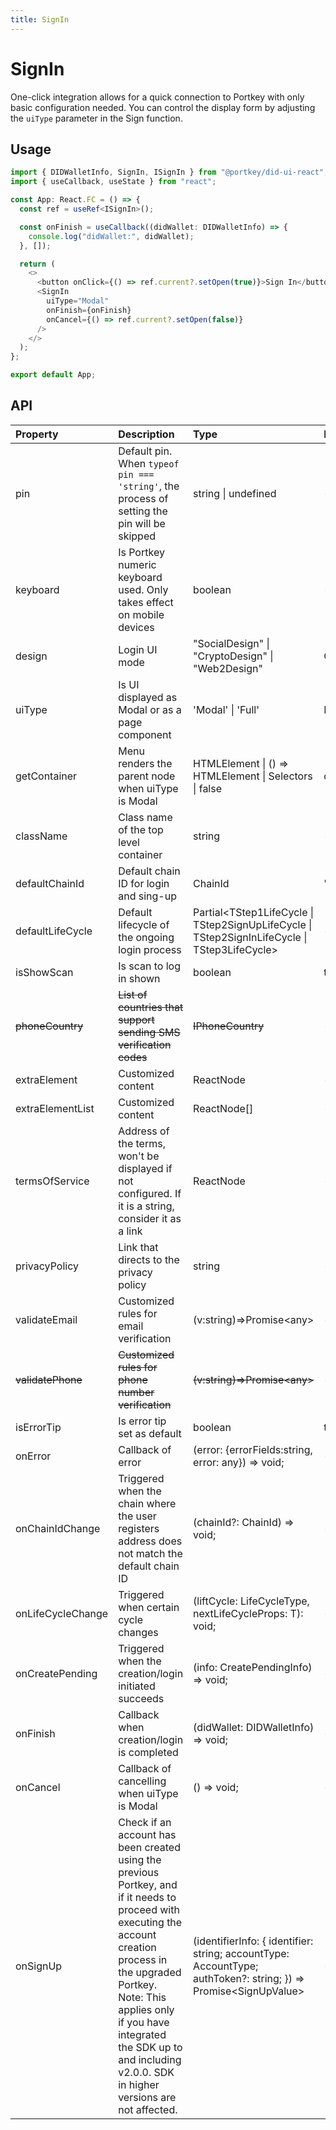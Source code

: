 ```yaml
---
title: SignIn
---
```


# SignIn

One-click integration allows for a quick connection to Portkey with only basic configuration needed. You can control the display form by adjusting the `uiType` parameter in the Sign function.

## Usage

```typescript
import { DIDWalletInfo, SignIn, ISignIn } from "@portkey/did-ui-react";
import { useCallback, useState } from "react";

const App: React.FC = () => {
  const ref = useRef<ISignIn>();

  const onFinish = useCallback((didWallet: DIDWalletInfo) => {
    console.log("didWallet:", didWallet);
  }, []);

  return (
    <>
      <button onClick={() => ref.current?.setOpen(true)}>Sign In</button>
      <SignIn
        uiType="Modal"
        onFinish={onFinish}
        onCancel={() => ref.current?.setOpen(false)}
      />
    </>
  );
};

export default App;
```

## API

| Property          | Description                                                                                          | Type                                                                                           | Default       | Version |
| :---------------- | :--------------------------------------------------------------------------------------------------- | :--------------------------------------------------------------------------------------------- | :------------ | :------ |
| pin               | Default pin. When `typeof pin === 'string'`, the process of setting the pin will be skipped          | string \| undefined                                                                            | -             | V1.5.3+ |
| keyboard          | Is Portkey numeric keyboard used. Only takes effect on mobile devices                                | boolean                                                                                        | -             | V1.5.3+ |
| design            | Login UI mode                                                                                        | "SocialDesign" \| "CryptoDesign" \| "Web2Design"                                               | CryptoDesign  |         |
| uiType            | Is UI displayed as Modal or as a page component                                                      | 'Modal' \| 'Full'                                                                              | Modal         |         |
| getContainer      | Menu renders the parent node when uiType is Modal                                                    | HTMLElement \| () => HTMLElement \| Selectors \| false                                         | document.body |         |
| className         | Class name of the top level container                                                                | string                                                                                         | -             |         |
| defaultChainId    | Default chain ID for login and sing-up                                                               | ChainId                                                                                        | 'AELF'        |         |
| defaultLifeCycle  | Default lifecycle of the ongoing login process                                                       | Partial<TStep1LifeCycle \| TStep2SignUpLifeCycle \| TStep2SignInLifeCycle \| TStep3LifeCycle\> | -             |         |
| isShowScan        | Is scan to log in shown                                                                              | boolean                                                                                        | true          |         |
| <del>phoneCountry</del> | <del>List of countries that support sending SMS verification codes</del>                       | <del>IPhoneCountry</del>                                                                       | -             | V2.0.0  |
| extraElement      | Customized content                                                                                   | ReactNode                                                                                      | -             |         |
| extraElementList  | Customized content                                                                                   | ReactNode[]                                                                                    | -             | V2.0.0  |
| termsOfService    | Address of the terms, won't be displayed if not configured. If it is a string, consider it as a link | ReactNode                                                                                      | -             |         |
| privacyPolicy     | Link that directs to the privacy policy                                                              | string                                                                                         | -             | V2.0.0  |
| validateEmail     | Customized rules for email verification                                                              | (v:string)=>Promise<any\>                                                                      | -             |         |
| <del>validatePhone</del> | <del>Customized rules for phone number verification</del>                                     | <del>(v:string)=>Promise<any\></del>                                                           | -             | V2.0.0  |
| isErrorTip        | Is error tip set as default                                                                          | boolean                                                                                        | true          |         |
| onError           | Callback of error                                                                                    | (error: {errorFields:string, error: any}) => void;                                             | -             |         |
| onChainIdChange   | Triggered when the chain where the user registers address does not match the default chain ID        | (chainId?: ChainId) => void;                                                                   | -             |         |
| onLifeCycleChange | Triggered when certain cycle changes                                                                 | (liftCycle: LifeCycleType, nextLifeCycleProps: T): void;                                       | -             |         |
| onCreatePending   | Triggered when the creation/login initiated succeeds                                                 | (info: CreatePendingInfo) => void;                                                             | -             |         |
| onFinish          | Callback when creation/login is completed                                                            | (didWallet: DIDWalletInfo) => void;                                                            | -             |         |
| onCancel          | Callback of cancelling when uiType is Modal                                                          | () => void;                                                                                    | -             |         |
| onSignUp          | Check if an account has been created using the previous Portkey, and if it needs to proceed with executing the account creation process in the upgraded Portkey.<br /> Note: This applies only if you have integrated the SDK up to and including v2.0.0. SDK in higher versions are not affected. | (identifierInfo: { identifier: string; accountType: AccountType; authToken?: string; }) => Promise<SignUpValue\> | -             | V2.0.0  |
